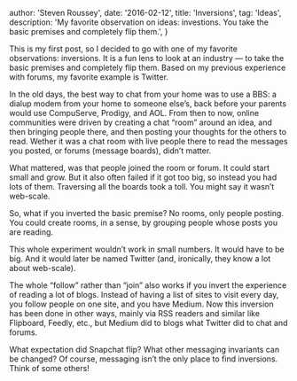 
  author: 'Steven Roussey',
  date: '2016-02-12',
  title: 'Inversions',
  tag: 'Ideas',
  description:
    'My favorite observation on ideas: investions. You take the basic premises and completely flip them.',
}


This is my first post, so I decided to go with one of my favorite observations: inversions.
It is a fun lens to look at an industry — to take the basic premises and completely
flip them. Based on my previous experience with forums, my favorite example is Twitter.

In the old days, the best way to chat from your home was to use a BBS: a dialup modem from your home to someone else’s, back before your
parents would use CompuServe, Prodigy, and AOL. From then to now, online communities were driven by creating a chat “room” around an idea,
and then bringing people there, and then posting your thoughts for the others to read. Wether it was a chat room with live people there to
read the messages you posted, or forums (message boards), didn’t matter.

What mattered, was that people joined the room or forum. It could start small and grow. But it also often failed if it got too big,
so instead you had lots of them. Traversing all the boards took a toll. You might say it wasn’t web-scale.

So, what if you inverted the basic premise? No rooms, only people posting. You could create rooms, in a sense, by grouping people
whose posts you are reading.

This whole experiment wouldn’t work in small numbers. It would have to be big. And it would later be named Twitter (and, ironically,
they know a lot about web-scale).

The whole “follow” rather than “join” also works if you invert the experience of reading a lot of blogs. Instead of having a list of
sites to visit every day, you follow people on one site, and you have Medium. Now this inversion has been done in other ways, mainly
via RSS readers and similar like Flipboard, Feedly, etc., but Medium did to blogs what Twitter did to chat and forums.

What expectation did Snapchat flip? What other messaging invariants can be changed? Of course, messaging isn’t the only place to find
inversions. Think of some others!
